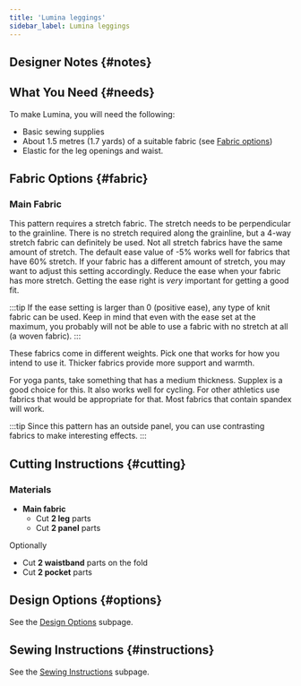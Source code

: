 ```yaml
---
title: 'Lumina leggings'
sidebar_label: Lumina leggings
---
```



<DocusaurusDoc>
  <DesignInfo design="lumina" noDocsLink />
</DocusaurusDoc>

## Designer Notes {#notes}

<Notes />

## What You Need {#needs}

To make Lumina, you will need the following:

- Basic sewing supplies
- About 1.5 metres (1.7 yards) of a suitable fabric (see [Fabric
  options](#fabric))
- Elastic for the leg openings and waist.

## Fabric Options {#fabric}

### Main Fabric

This pattern requires a stretch fabric. The stretch needs to be perpendicular
to the grainline. There is no stretch required along the grainline, but a 4-way
stretch fabric can definitely be used. Not all stretch fabrics have the same
amount of stretch. The default ease value of -5% works well for fabrics that
have 60% stretch. If your fabric has a different amount of stretch, you may
want to adjust this setting accordingly. Reduce the ease when your fabric has
more stretch. Getting the ease right is _very_ important for getting a good
fit.

:::tip
If the ease setting is larger than 0 (positive ease), any type of knit fabric
can be used. Keep in mind that even with the ease set at the maximum, you
probably will not be able to use a fabric with no stretch at all (a woven
fabric).
:::

These fabrics come in different weights. Pick one that works for how you intend
to use it. Thicker fabrics provide more support and warmth.

For yoga pants, take something that has a medium thickness. Supplex is a good
choice for this. It also works well for cycling. For other athletics use
fabrics that would be appropriate for that. Most fabrics that contain spandex
will work.

:::tip
Since this pattern has an outside panel, you can use contrasting fabrics to
make interesting effects.
:::

## Cutting Instructions {#cutting}

### Materials

- **Main fabric**
  - Cut **2 leg** parts
  - Cut **2 panel** parts

Optionally

- Cut **2 waistband** parts on the fold
- Cut **2 pocket** parts

## Design Options {#options}

<MiniTip>See the [Design Options](/docs/designs/lumina/options/) subpage.</MiniTip>

## Sewing Instructions {#instructions}

<MiniTip>See the [Sewing Instructions](/docs/designs/lumina/instructions/) subpage.</MiniTip>
